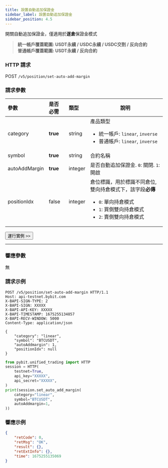 ```yaml
---
title: 設置自動追加保證金
sidebar_label: 設置自動追加保證金
sidebar_position: 4.5
---
```


開關自動追加保證金，僅適用於**逐倉**保證金模式
> **統一帳戶覆蓋範圍: USDT永續 / USDC永續 / USDC交割 / 反向合約**<br/>
> **普通帳戶覆蓋範圍: USDT永續 / 反向合約**

### HTTP 請求
POST `/v5/position/set-auto-add-margin`

### 請求參數
| 參數 | 是否必需 | 類型 | 說明|
|:----- |:-------|:-----|------ |
|category |**true** |string |產品類型 <ul><li>統一帳戶: `linear`, `inverse`</li><li>普通帳戶: `linear`, `inverse`</li></ul>|
|symbol |**true** |string |合約名稱 |
|autoAddMargin |**true** |integer |是否自動追加保證金. `0`: 關閉. `1`: 開啟 |
|positionIdx |false |integer |倉位標識，用於標識不同倉位, 雙向持倉模式下，該字段**必傳**<ul><li>`0`: 單向持倉模式</li><li>`1`: 買側雙向持倉模式</li><li>`2`: 賣側雙向持倉模式</li></ul>|

<a href="/api-explorer/v5/position/add-margin"><Button>運行實例 >></Button></a>

---

### 響應參數
無

### 請求示例

<Tabs groupId="programming-languages">
<TabItem value="http" label="HTTP">

```http
POST /v5/position/set-auto-add-margin HTTP/1.1
Host: api-testnet.bybit.com
X-BAPI-SIGN-TYPE: 2
X-BAPI-SIGN: XXXXX
X-BAPI-API-KEY: XXXXX
X-BAPI-TIMESTAMP: 1675255134857
X-BAPI-RECV-WINDOW: 5000
Content-Type: application/json

{
    "category": "linear",
    "symbol": "BTCUSDT",
    "autoAddmargin": 1,
    "positionIdx": null
}
```

</TabItem>
<TabItem value="python" label="Python">

```python
from pybit.unified_trading import HTTP
session = HTTP(
    testnet=True,
    api_key="XXXXX",
    api_secret="XXXXX",
)
print(session.set_auto_add_margin(
    category="linear",
    symbol="BTCUSDT",
    autoAddmargin=1,
))
```

</TabItem>
</Tabs>

### 響應示例

```json
{
    "retCode": 0,
    "retMsg": "OK",
    "result": {},
    "retExtInfo": {},
    "time": 1675255135069
}
```
